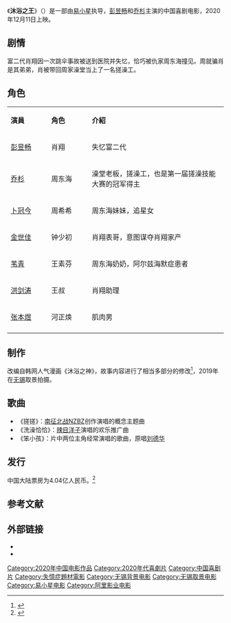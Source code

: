 {{Infobox Film
| name             = 沐浴之王
| original_name    = Bath Buddy
| image            = Bath Buddy.jpg
| caption          = 中国海報
| director         = [[易小星|易小星]]
| producer         = [[宋歌|宋歌]]
| writer           = [[张少初|张少初]]<br/>[[邢文雄|邢文雄]]<br/>易小星
| starring         = [[彭昱畅|彭昱畅]]<br/>[[乔杉|乔杉]]
| cinematography   = 
| music            = [[彭飞|彭飞]]
| editing          = 
| studio           = 北京京西文化股份旅游有限公司<br/>湖北深定格文化传媒有限公司<br/>阿里巴巴影业（北京）有限公司<br/>北京破壳而出影业有限公司
| distributor      = 北京精彩时间文化传媒有限公司<br/>阿里巴巴影业（北京）有限公司
| released         = {{flagicon|CHN}} 2020年12月11日
| runtime          = 103 分钟
| country          = {{中國大陸電影產地}}
| language         = [[普通话|普通话]]
| budget           = 
| gross            = 4.04亿人民币
| preceded_by      = 
| followed_by      = 
}}
《'''沐浴之王'''》（{{lang-en|Bath Buddy}}）是一部由[[易小星|易小星]]执导，[[彭昱畅|彭昱畅]]和[[乔杉|乔杉]]主演的中国喜剧电影，2020年12月11日上映。
 
== 剧情 ==

富二代肖翔因一次跳伞事故被送到医院并失忆，恰巧被仇家周东海撞见。周就骗肖是其弟弟，肖被带回周家澡堂当上了一名搓澡工。
 
== 角色 ==
{|class="wikitable" style="text-align:center;"width="60%"
|- style="background:cornflowerblue; color:white" align=center
|style="width:9%"|'''演員'''||style="width:9%"|'''角色'''||style="width:30%"|'''介紹'''
|-  
|[[彭昱畅|彭昱畅]]||肖翔||align=left|失忆富二代
|-  
|[[乔杉|乔杉]]||周东海||align=left|澡堂老板，搓澡工，也是第一届搓澡技能大赛的冠军得主
|-  
|[[卜冠今|卜冠今]]||周希希||align=left|周东海妹妹，追星女
|-  
|[[金世佳|金世佳]]||钟少初||align=left|肖翔表哥，意图谋夺肖翔家产
|-  
|[[苇青|苇青]]||王素芬||align=left|周东海奶奶，阿尔兹海默症患者
|-  
|[[洪剑涛|洪剑涛]]||王叔||align=left|肖翔助理
|-  
|[[张本煜|张本煜]]||河正焕||align=left|肌肉男
|-  
|}

== 制作 ==
改编自韩网人气漫画《沐浴之神》，故事内容进行了相当多部分的修改<ref>{{Cite web|title="沐浴之王"被指侵权韩漫"沐浴之神" |url=http://content.mtime.com/article/10257913|accessdate=2021-03-19|work=Mtime时光网}}</ref>，2019年在[[无锡|无锡]]取景拍摄。

== 歌曲 ==
*《搓搓》：[[南征北战NZBZ|南征北战NZBZ]]创作演唱的概念主题曲
*《洗澡恰恰》：[[辣目洋子|辣目洋子]]演唱的欢乐推广曲
*《笨小孩》：片中两位主角经常演唱的歌曲，原唱[[刘德华|刘德华]]
 
== 发行 ==
中国大陆票房为4.04亿人民币。<ref>{{Cite web|title=艺恩-数据智能服务商_影片详情|url=https://www.endata.com.cn/BoxOffice/MovieStock/movieShow.html?id=698915|accessdate=2021-03-19|work=艺恩}}</ref>
 
== 参考文献 ==
{{Reflist}}
 
== 外部链接 ==
* {{douban|34894753}}
* {{mtime|269024}}
 
{{DEFAULTSORT:MU}}
[[Category:2020年中国电影作品|Category:2020年中国电影作品]]
[[Category:2020年代喜劇片|Category:2020年代喜劇片]]
[[Category:中国喜剧片|Category:中国喜剧片]]
[[Category:失憶症題材電影|Category:失憶症題材電影]]
[[Category:无锡背景电影|Category:无锡背景电影]]
[[Category:无锡取景电影|Category:无锡取景电影]]
[[Category:易小星电影|Category:易小星电影]]
[[Category:阿里影业电影|Category:阿里影业电影]]